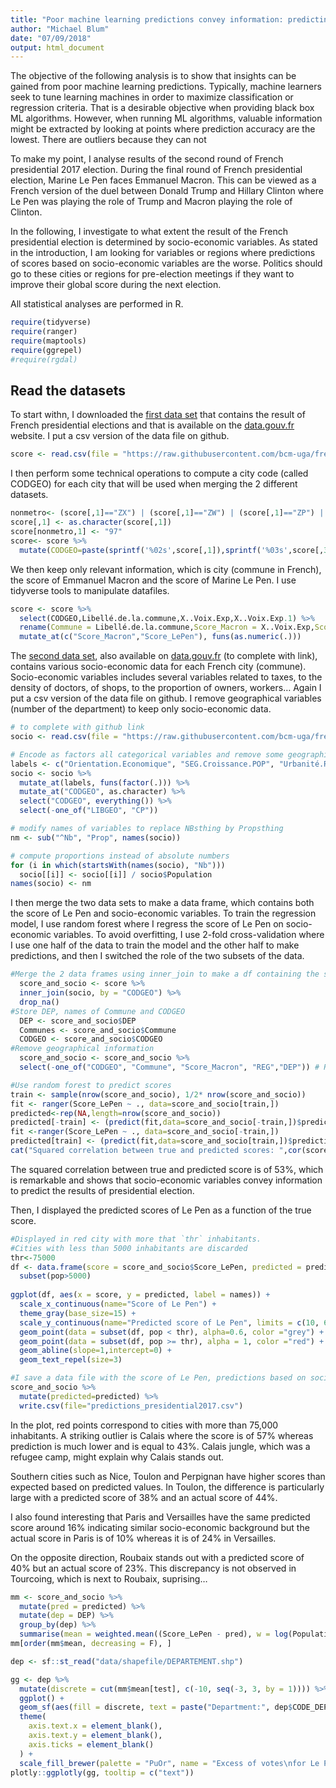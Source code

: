 ```yaml
---
title: "Poor machine learning predictions convey information: predicting Le Pen's scores at the French presidential election using socio-economic variables."
author: "Michael Blum"
date: "07/09/2018"
output: html_document
---
```

The objective of the following analysis is to show that insights can be gained from poor machine learning predictions. Typically, machine learners seek to tune learning machines in order to maximize classification or regression criteria. That is a desirable objective when providing black box ML algorithms. However, when running ML algorithms, valuable information might be extracted by looking at points where prediction accuracy are the lowest. There are outliers because they can not 

To make my point, I analyse results of the second round of French presidential 2017 election. During the final round of French presidential election, Marine Le Pen faces Emmanuel Macron. This can be viewed as a French version of the duel between Donald Trump and Hillary Clinton where Le Pen was playing the role of Trump and Macron playing the role of Clinton. 

In the following, I investigate to what extent the result of the French presidential election is determined by socio-economic variables. As stated in the introduction, I am looking for variables or regions where predictions of scores based on socio-economic variables are the worse. Politics should go to these cities or regions for pre-election meetings if they want to improve their global score during the next election.

All statistical analyses are performed in R.
```r
require(tidyverse)
require(ranger)
require(maptools)
require(ggrepel)
#require(rgdal)
```

## Read the datasets 

To start withn, I downloaded the [first data set](https://www.data.gouv.fr/fr/datasets/election-presidentielle-des-23-avril-et-7-mai-2017-resultats-du-2eme-tour-2/) that contains the result of French presidential elections and that is available on the [data.gouv.fr](data.gouv.fr) website. I put a csv version of the data file on github.

```r
score <- read.csv(file = "https://raw.githubusercontent.com/bcm-uga/frenchelection2017/master/data/Presidentielle_2017_Resultats_Communes_Tour_2.csv", sep = ";",dec=",")
```

I then perform some technical operations to compute a city code (called CODGEO) for each city that will be used when merging the 2 different datasets.

```r
nonmetro<- (score[,1]=="ZX") | (score[,1]=="ZW") | (score[,1]=="ZP") | (score[,1]=="ZN") | (score[,1]=="ZS")| (score[,1]=="ZM") | (score[,1]=="ZD") | (score[,1]=="ZC") | (score[,1]=="ZB") | (score[,1]=="ZA")
score[,1] <- as.character(score[,1])
score[nonmetro,1] <- "97"
score<- score %>%
  mutate(CODGEO=paste(sprintf('%02s',score[,1]),sprintf('%03s',score[,3]),sep=""))
```

We then keep only relevant information, which is city (commune in French), the score of Emmanuel Macron and the score of Marine Le Pen. I use tidyverse tools to manipulate datafiles.


```r
score <- score %>%
  select(CODGEO,Libellé.de.la.commune,X..Voix.Exp,X..Voix.Exp.1) %>%
  rename(Commune = Libellé.de.la.commune,Score_Macron = X..Voix.Exp,Score_LePen=X..Voix.Exp.1) %>%
  mutate_at(c("Score_Macron","Score_LePen"), funs(as.numeric(.)))
```

The [second data set](https://www.data.gouv.fr/fr/datasets/data-insee-sur-les-communes/), also available on [data.gouv.fr](data.gouv.fr) (to complete with link), contains various socio-economic data for each French city (commune). Socio-economic variables includes several variables related to taxes, to the density of doctors, of shops, to the proportion of owners, workers... Again I put a csv version of the data file on github. I remove geographical variables (number of the department) to keep only socio-economic data.

```r
# to complete with github link
socio <- read.csv(file = "https://raw.githubusercontent.com/bcm-uga/frenchelection2017/master/data/MDB-INSEE.csv", sep = ";", , dec = ",")

# Encode as factors all categorical variables and remove some geographical information
labels <- c("Orientation.Economique", "SEG.Croissance.POP", "Urbanité.Ruralité", "Dynamique.Démographique.BV", "SEG.Environnement.Démographique.Obsolète", "Environnement.Démographique", "Fidélité", "SYN.MEDICAL", "Seg.Cap.Fiscale", "Seg.Dyn.Entre", "DYN.SetC")
socio <- socio %>%
  mutate_at(labels, funs(factor(.))) %>%
  mutate_at("CODGEO", as.character) %>%
  select("CODGEO", everything()) %>%
  select(-one_of("LIBGEO", "CP"))

# modify names of variables to replace NBsthing by Propsthing
nm <- sub("^Nb", "Prop", names(socio))

# compute proportions instead of absolute numbers
for (i in which(startsWith(names(socio), "Nb")))
  socio[[i]] <- socio[[i]] / socio$Population
names(socio) <- nm
```

I then merge the two data sets to make a data frame, which contains both the score of Le Pen and socio-economic variables. To train the regression model,  I use random forest where I regress the score of Le Pen on socio-economic variables. To avoid overfitting, I use 2-fold cross-validation where I use one half of the data to train the model and the other half to make predictions, and then I switched the role of the two subsets of the data. 

```r

#Merge the 2 data frames using inner_join to make a df containing the score of Le Pen as well as socio-economic variables
  score_and_socio <- score %>%
  inner_join(socio, by = "CODGEO") %>%
  drop_na() 
#Store DEP, names of Commune and CODGEO
  DEP <- score_and_socio$DEP
  Communes <- score_and_socio$Commune 
  CODGEO <- score_and_socio$CODGEO
#Remove geographical information
  score_and_socio <- score_and_socio %>%
  select(-one_of("CODGEO", "Commune", "Score_Macron", "REG","DEP")) # Remove geographical information

#Use random forest to predict scores  
train <- sample(nrow(score_and_socio), 1/2* nrow(score_and_socio))
fit <- ranger(Score_LePen ~ ., data=score_and_socio[train,])
predicted<-rep(NA,length=nrow(score_and_socio))
predicted[-train] <- (predict(fit,data=score_and_socio[-train,])$predictions)
fit <-ranger(Score_LePen ~ ., data=score_and_socio[-train,])
predicted[train] <- (predict(fit,data=score_and_socio[train,])$predictions)
cat("Squared correlation between true and predicted scores: ",cor(score_and_socio$Score_LePen,predicted)^2,"\n")

```

The squared correlation between true and predicted score is of 53%, which is remarkable and shows that socio-economic variables convey information to predict the results of presidential election.

Then, I displayed the predicted scores of Le Pen as a function of the true score.
```r

#Displayed in red city with more that `thr` inhabitants.
#Cities with less than 5000 inhabitants are discarded
thr<-75000
df <- data.frame(score = score_and_socio$Score_LePen, predicted = predicted, pop = score_and_socio$Population, names = ifelse(score_and_socio$Population>thr,as.character(Communes),NA)) %>%
  subset(pop>5000)
  
ggplot(df, aes(x = score, y = predicted, label = names)) +
  scale_x_continuous(name="Score of Le Pen") +
  theme_gray(base_size=15) +
  scale_y_continuous(name="Predicted score of Le Pen", limits = c(10, 60)) +
  geom_point(data = subset(df, pop < thr), alpha=0.6, color ="grey") +
  geom_point(data = subset(df, pop >= thr), alpha = 1, color ="red") +
  geom_abline(slope=1,intercept=0) +
  geom_text_repel(size=3)

#I save a data file with the score of Le Pen, predictions based on socio economic variables and socio-economic variables. Feel free to use it
score_and_socio %>% 
  mutate(predicted=predicted) %>%
  write.csv(file="predictions_presidential2017.csv")
```

In the plot, red points correspond to cities with more than 75,000 inhabitants. A striking outlier is Calais where the score is of 57% whereas prediction is much lower and is equal to  43%. Calais jungle, which was a refugee camp, might explain why Calais stands out.

Southern cities such as Nice, Toulon and Perpignan have higher scores than expected based on predicted values. In Toulon, the difference is particularly large with a predicted score of 38% and an actual score of 44%.

I also found interesting that Paris and Versailles have the same predicted score around 16% indicating similar socio-economic background but the actual score in Paris is of 10% whereas it is of 24% in Versailles.

On the opposite direction, Roubaix stands out with a predicted score of 40% but an actual score of 23%. This discrepancy is not observed in Tourcoing, which is next to Roubaix, suprising...


```r

mm <- score_and_socio %>%
  mutate(pred = predicted) %>%
  mutate(dep = DEP) %>%
  group_by(dep) %>%
  summarise(mean = weighted.mean((Score_LePen - pred), w = log(Population)))
mm[order(mm$mean, decreasing = F), ]

dep <- sf::st_read("data/shapefile/DEPARTEMENT.shp")

gg <- dep %>%
  mutate(discrete = cut(mm$mean[test], c(-10, seq(-3, 3, by = 1)))) %>%
  ggplot() +
  geom_sf(aes(fill = discrete, text = paste("Department:", dep$CODE_DEPT, "<br>", "Excess of votes for Le Pen:", round(mm$mean[test], 2)))) +
  theme(
    axis.text.x = element_blank(),
    axis.text.y = element_blank(),
    axis.ticks = element_blank()
  ) +
  scale_fill_brewer(palette = "PuOr", name = "Excess of votes\nfor Le Pen\nw.r.t predictions")
plotly::ggplotly(gg, tooltip = c("text"))

```
